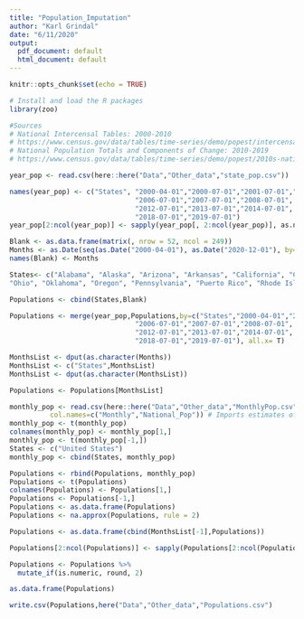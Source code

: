 ```yaml
---
title: "Population_Imputation"
author: "Karl Grindal"
date: "6/11/2020"
output:
  pdf_document: default
  html_document: default
---
```


```r
knitr::opts_chunk$set(echo = TRUE)
```

```r
# Install and load the R packages
library(zoo)

#Sources
# National Intercensal Tables: 2000-2010
# https://www.census.gov/data/tables/time-series/demo/popest/intercensal-2000-2010-national.html
# National Population Totals and Components of Change: 2010-2019
# https://www.census.gov/data/tables/time-series/demo/popest/2010s-national-total.html

year_pop <- read.csv(here::here("Data","Other_data","state_pop.csv"))

names(year_pop) <- c("States", "2000-04-01","2000-07-01","2001-07-01","2002-07-01", "2003-07-01","2004-07-01","2005-07-01",
                               "2006-07-01","2007-07-01","2008-07-01", "2009-07-01","2010-04-01","2010-07-01","2011-07-01",
                               "2012-07-01","2013-07-01","2014-07-01", "2015-07-01","2016-07-01","2017-07-01",
                               "2018-07-01","2019-07-01")
year_pop[2:ncol(year_pop)] <- sapply(year_pop[, 2:ncol(year_pop)], as.numeric)

Blank <- as.data.frame(matrix(, nrow = 52, ncol = 249))
Months <- as.Date(seq(as.Date("2000-04-01"), as.Date("2020-12-01"), by="months"))
names(Blank) <- Months

States<- c("Alabama", "Alaska", "Arizona", "Arkansas", "California", "Colorado", "Connecticut", "Delaware", "District of Columbia", "Florida", "Georgia", "Hawaii", "Idaho", "Illinois", "Indiana", "Iowa", "Kansas", "Kentucky", "Louisiana", "Maine", "Maryland", "Massachusetts", "Michigan", "Minnesota", "Mississippi", "Missouri", "Montana", "Nebraska", "Nevada", "New Hampshire", "New Jersey", "New Mexico", "New York", "North Carolina", "North Dakota", 
"Ohio", "Oklahoma", "Oregon", "Pennsylvania", "Puerto Rico", "Rhode Island", "South Carolina", "South Dakota", "Tennessee", "Texas", "Utah", "Vermont", "Virginia", "Washington", "West Virginia", "Wisconsin", "Wyoming")

Populations <- cbind(States,Blank)

Populations <- merge(year_pop,Populations,by=c("States","2000-04-01","2000-07-01","2001-07-01","2002-07-01", "2003-07-01","2004-07-01","2005-07-01",
                               "2006-07-01","2007-07-01","2008-07-01", "2009-07-01","2010-04-01","2010-07-01","2011-07-01",
                               "2012-07-01","2013-07-01","2014-07-01", "2015-07-01","2016-07-01","2017-07-01",
                               "2018-07-01","2019-07-01"), all.x= T)

MonthsList <- dput(as.character(Months))
MonthsList <- c("States",MonthsList)
MonthsList <- dput(as.character(MonthsList))

Populations <- Populations[MonthsList]

monthly_pop <- read.csv(here::here("Data","Other_data","MonthlyPop.csv"),
          col.names=c("Monthly","National_Pop")) # Imports estimates of United States monthly national population
monthly_pop <- t(monthly_pop)
colnames(monthly_pop) <- monthly_pop[1,]
monthly_pop <- t(monthly_pop[-1,])
States <- c("United States")
monthly_pop <- cbind(States, monthly_pop)

Populations <- rbind(Populations, monthly_pop)
Populations <- t(Populations)
colnames(Populations) <- Populations[1,]
Populations <- Populations[-1,]
Populations <- as.data.frame(Populations)
Populations <- na.approx(Populations, rule = 2)

Populations <- as.data.frame(cbind(MonthsList[-1],Populations))

Populations[2:ncol(Populations)] <- sapply(Populations[2:ncol(Populations)],as.numeric)

Populations <- Populations %>% 
  mutate_if(is.numeric, round, 2)

as.data.frame(Populations)

write.csv(Populations,here("Data","Other_data","Populations.csv")

```

